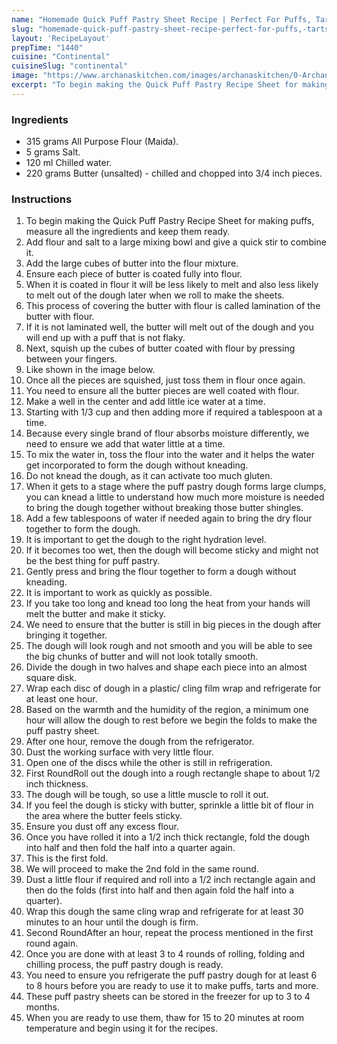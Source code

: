 ---
name: "Homemade Quick Puff Pastry Sheet Recipe | Perfect For Puffs, Tarts & Pies."
slug: "homemade-quick-puff-pastry-sheet-recipe-perfect-for-puffs,-tarts-pies."
layout: 'RecipeLayout'
prepTime: "1440"
cuisine: "Continental"
cuisineSlug: "continental"
image: "https://www.archanaskitchen.com/images/archanaskitchen/0-Archanas-Kitchen-Recipes/2020/Homemade_Quick_Puff_Pastry_Sheet_Recipe_1_1600.jpg"
excerpt: "To begin making the Quick Puff Pastry Recipe Sheet for making puffs, measure all the ingredients and keep them ready"
---

### Ingredients

- 315 grams All Purpose Flour (Maida).
- 5 grams Salt.
- 120 ml Chilled water.
- 220 grams Butter (unsalted) - chilled and chopped into 3/4 inch pieces.

### Instructions

1. To begin making the Quick Puff Pastry Recipe Sheet for making puffs, measure all the ingredients and keep them ready.
1. Add flour and salt to a large mixing bowl and give a quick stir to combine it.
1. Add the large cubes of butter into the flour mixture.
1. Ensure each piece of butter is coated fully into flour.
1. When it is coated in flour it will be less likely to melt and also less likely to melt out of the dough later when we roll to make the sheets.
1. This process of covering the butter with flour is called lamination of the butter with flour.
1. If it is not laminated well, the butter will melt out of the dough and you will end up with a puff that is not flaky.
1. Next, squish up the cubes of butter coated with flour by pressing between your fingers.
1.  Like shown in the image below.
1. Once all the pieces are squished, just toss them in flour once again.
1. You need to ensure all the butter pieces are well coated with flour.
1. Make a well in the center and add little ice water at a time.
1. Starting with 1/3 cup and then adding more if required a tablespoon at a time.
1. Because every single brand of flour absorbs moisture differently, we need to ensure we add that water little at a time.
1. To mix the water in, toss the flour into the water and it helps the water get incorporated to form the dough without kneading.
1. Do not knead the dough, as it can activate too much gluten.
1. When it gets to a stage where the puff pastry dough forms large clumps, you can knead a little to understand how much more moisture is needed to bring the dough together without breaking those butter shingles.
1. Add a few tablespoons of water if needed again to bring the dry flour together to form the dough.
1. It is important to get the dough to the right hydration level.
1. If it becomes too wet, then the dough will become sticky and might not be the best thing for puff pastry.
1. Gently press and bring the flour together to form a dough without kneading.
1. It is important to work as quickly as possible.
1. If you take too long and knead too long the heat from your hands will melt the butter and make it sticky.
1. We need to ensure that the butter is still in big pieces in the dough after bringing it together.
1. The dough will look rough and not smooth and you will be able to see the big chunks of butter and will not look totally smooth.
1. Divide the dough in two halves and shape each piece into an almost square disk.
1. Wrap each disc of dough in a plastic/ cling film wrap and refrigerate for at least one hour.
1. Based on the warmth and the humidity of the region, a minimum one hour will allow the dough to rest before we begin the folds to make the puff pastry sheet.
1. After one hour, remove the dough from the refrigerator.
1. Dust the working surface with very little flour.
1. Open one of the discs while the other is still in refrigeration.
1. First RoundRoll out the dough into a rough rectangle shape to about 1/2 inch thickness.
1. The dough will be tough, so use a little muscle to roll it out.
1. If you feel the dough is sticky with butter, sprinkle a little bit of flour in the area where the butter feels sticky.
1.  Ensure you dust off any excess flour.
1. Once you have rolled it into a 1/2 inch thick rectangle, fold the dough into half and then fold the half into a quarter again.
1. This is the first fold.
1. We will proceed to make the 2nd fold in the same round.
1. Dust a little flour if required and roll into a 1/2 inch rectangle again and then do the folds (first into half and then again fold the half into a quarter).
1. Wrap this dough the same cling wrap and refrigerate for at least 30 minutes to an hour until the dough is firm.
1. Second RoundAfter an hour, repeat the process mentioned in the first round again.
1. Once you are done with at least 3 to 4 rounds of rolling, folding and chilling process, the puff pastry dough is ready.
1. You need to ensure you refrigerate the puff pastry dough for at least 6 to 8 hours before you are ready to use it to make puffs, tarts and more.
1. These puff pastry sheets can be stored in the freezer for up to 3 to 4 months.
1. When you are ready to use them, thaw for 15 to 20 minutes at room temperature and begin using it for the recipes.
